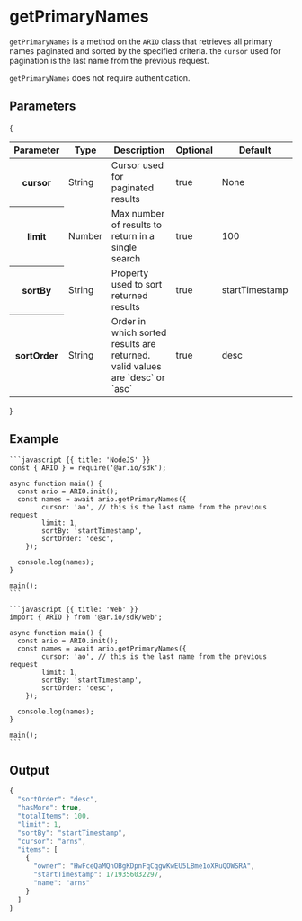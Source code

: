 
<HeroPattern />

# getPrimaryNames

`getPrimaryNames` is a method on the `ARIO` class that retrieves all primary names paginated and sorted by the specified criteria. the `cursor` used for pagination is the last name from the previous request.

`getPrimaryNames` does not require authentication.

## Parameters

{
<div style={{textAlign: "center"}}>
    <table className="inline-table">
    <thead>
    <tr>
        <th>Parameter</th>
        <th>Type</th>
        <th>Description</th>
        <th>Optional</th>
        <th>Default</th>
    </tr>
    </thead>
    <tbody>
    <tr>
        <th>cursor</th>
        <td>String</td>
        <td>Cursor used for paginated results</td>
        <td>true</td>
        <td>None</td>
    </tr>
    <tr>
        <th>limit</th>
        <td>Number</td>
        <td>Max number of results to return in a single search</td>
        <td>true</td>
        <td>100</td>
    </tr>
    <tr>
        <th>sortBy</th>
        <td>String</td>
        <td>Property used to sort returned results</td>
        <td>true</td>
        <td>startTimestamp</td>
    </tr>
    <tr>
        <th>sortOrder</th>
        <td>String</td>
        <td>Order in which sorted results are returned. valid values are `desc` or `asc`</td>
        <td>true</td>
        <td>desc</td>
    </tr>
    </tbody>
    </table>
</div>
}

## Example

<CodeGroup title="getPrimaryNames">

    ```javascript {{ title: 'NodeJS' }}
    const { ARIO } = require('@ar.io/sdk');

    async function main() {
      const ario = ARIO.init();
      const names = await ario.getPrimaryNames({
            cursor: 'ao', // this is the last name from the previous request
            limit: 1,
            sortBy: 'startTimestamp',
            sortOrder: 'desc',
        });

      console.log(names);
    }

    main();
    ```

    ```javascript {{ title: 'Web' }}
    import { ARIO } from '@ar.io/sdk/web';

    async function main() {
      const ario = ARIO.init();
      const names = await ario.getPrimaryNames({
            cursor: 'ao', // this is the last name from the previous request
            limit: 1,
            sortBy: 'startTimestamp',
            sortOrder: 'desc',
        });

      console.log(names);
    }

    main();
    ```

</CodeGroup>


## Output

```typescript
{
  "sortOrder": "desc",
  "hasMore": true,
  "totalItems": 100,
  "limit": 1,
  "sortBy": "startTimestamp",
  "cursor": "arns",
  "items": [
    {
      "owner": "HwFceQaMQnOBgKDpnFqCqgwKwEU5LBme1oXRuQOWSRA",
      "startTimestamp": 1719356032297,
      "name": "arns"
    }
  ]
}
```

